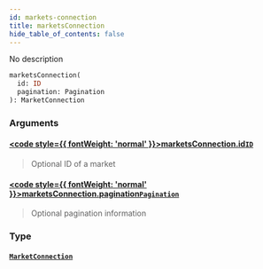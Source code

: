 ```yaml
---
id: markets-connection
title: marketsConnection
hide_table_of_contents: false
---
```








No description

```graphql
marketsConnection(
  id: ID
  pagination: Pagination
): MarketConnection
```


### Arguments

#### [<code style={{ fontWeight: 'normal' }}>marketsConnection.<b>id</b></code>](#)<Bullet />[`ID`](/docs/testnet/graphql/scalars/id) <Badge class="secondary" text="scalar"/>
> Optional ID of a market
> 

#### [<code style={{ fontWeight: 'normal' }}>marketsConnection.<b>pagination</b></code>](#)<Bullet />[`Pagination`](/docs/testnet/graphql/inputs/pagination) <Badge class="secondary" text="input"/>
> Optional pagination information
> 

### Type

#### [`MarketConnection`](/docs/testnet/graphql/objects/market-connection) <Badge class="secondary" text="object"/>
> 
> 





